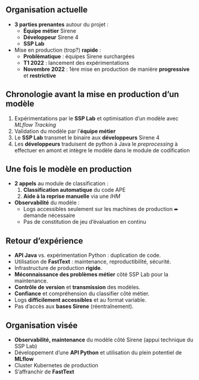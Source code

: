 
## Organisation actuelle

- [**3 parties prenantes**]{.orange} autour du projet :
  - [**Équipe métier**]{.blue2} Sirene
  - [**Développeur**]{.blue2} Sirene 4
  - [**SSP Lab**]{.blue2}

- Mise en production (trop?) [**rapide**]{.orange} :
  - [**Problèmatique**]{.blue2} : équipes Sirene surchargées
  - [**T1 2022**]{.blue2} : lancement des expérimentations
  - [**Novembre 2022**]{.blue2} : 1ère mise en production de manière [**progressive**]{.green2} et [**restrictive**]{.green2}

## Chronologie avant la mise en production d'un modèle

  1) Expérimentations par le [**SSP Lab**]{.orange} et optimisation d'un modèle avec *MLflow Tracking*
  2) Validation du modèle par l'[**équipe métier**]{.orange}
  3) Le [**SSP Lab**]{.orange} transmet le binaire aux [**développeurs**]{.orange} Sirene 4
  4) Les [**développeurs**]{.orange} traduisent de python à Java le *preprocessing* à effectuer en amont et intègre le modèle dans le module de codification

## Une fois le modèle en production

- [**2 appels**]{.orange} au module de classification :
  1) [**Classification automatique**]{.blue2} du code APE
  2) [**Aide à la reprise manuelle**]{.blue2} via une *IHM*

- [**Observabilité**]{.orange} du modèle :
  - Logs accessibles seulement sur les machines de production ➨ demande nécessaire
  - Pas de constitution de jeu d'évaluation en continu

## Retour d'expérience

- [**API Java**]{.orange} vs. expérimentation Python : duplication de code.
- Utilisation de [**FastText**]{.orange} : maintenance, reproductibilité, sécurité.
- Infrastructure de production [**rigide**]{.orange}.
- [**Méconnaissance des problèmes métier**]{.orange} côté SSP Lab pour la maintenance.
- [**Contrôle de version**]{.orange} et [**transmission**]{.orange} des modèles.
- [**Confiance**]{.orange} et compréhension du classifier côté métier.
- Logs [**difficilement accessibles**]{.orange} et au format variable.
- Pas d'accès aux [**bases Sirene**]{.orange} (réentraînement).

## Organisation visée

- [**Observabilité, maintenance**]{.orange} du modèle côté Sirene (appui technique du SSP Lab)
- Développement d'une [**API Python**]{.orange} et utilisation du plein potentiel de [**MLflow**]{.orange}
- Cluster Kubernetes de production
- S'affranchir de [**FastText**]{.orange}
